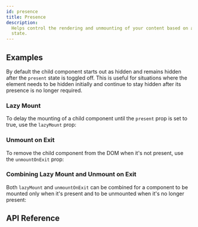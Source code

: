 ```yaml
---
id: presence
title: Presence
description:
  Helps control the rendering and unmounting of your content based on a given
  state.
---
```



<ComponentPreview />

## Examples

By default the child component starts out as hidden and remains hidden after the
`present` state is toggled off. This is useful for situations where the element
needs to be hidden initially and continue to stay hidden after its presence is
no longer required.

<Example id="basic" />

### Lazy Mount

To delay the mounting of a child component until the `present` prop is set to
true, use the `lazyMount` prop:

<Example id="lazyMount" />

### Unmount on Exit

To remove the child component from the DOM when it's not present, use the
`unmountOnExit` prop:

<Example id="unmountOnExit" />

### Combining Lazy Mount and Unmount on Exit

Both `lazyMount` and `unmountOnExit` can be combined for a component to be
mounted only when it's present and to be unmounted when it's no longer present:

<Example id="lazyMountAndUnmountOnExit" />

## API Reference

<ComponentTypes id="presence" />
